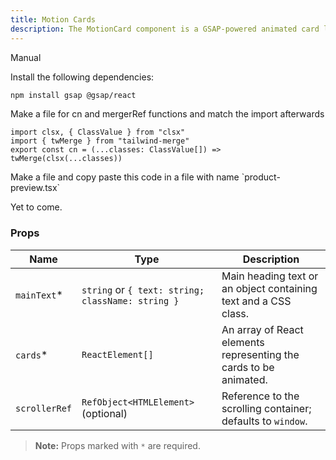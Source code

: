 ```yaml
---
title: Motion Cards
description: The MotionCard component is a GSAP-powered animated card layout that pins content during scroll and animates child elements.
---
```


<ComponentPreview
  name="motion-cards-demo"
  className="[&_.preview>[data-orientation=vertical]]:sm:max-w-[70%]"
/>

<Tabs defaultValue="manual">

<TabsList>
  <TabsTrigger value="manual">Manual</TabsTrigger>
</TabsList>

<TabsContent value="manual">

<Steps>

<Step>Install the following dependencies:</Step>

```bash
npm install gsap @gsap/react
```

<Step>
  Make a file for cn and mergerRef functions and match the import
  afterwards
</Step>

```tsx
import clsx, { ClassValue } from "clsx"
import { twMerge } from "tailwind-merge"
export const cn = (...classes: ClassValue[]) => twMerge(clsx(...classes))
```

<Step>
  Make a file and copy paste this code in a file with name `product-preview.tsx`
</Step>

<ComponentSource name="motion-cards" />

</Steps>

</TabsContent>

<TabsContent value="cli">

<Steps>

<Step>Yet to come.</Step>

</Steps>

</TabsContent>

</Tabs>

### Props

| Name          | Type                                              | Description                                                       |
| ------------- | ------------------------------------------------- | ----------------------------------------------------------------- |
| `mainText`\*  | `string` or `{ text: string; className: string }` | Main heading text or an object containing text and a CSS class.   |
| `cards`\*     | `ReactElement[]`                                  | An array of React elements representing the cards to be animated. |
| `scrollerRef` | `RefObject<HTMLElement>` (optional)               | Reference to the scrolling container; defaults to `window`.       |

> **Note:** Props marked with `*` are required.
